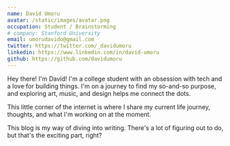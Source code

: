 ```yaml
---
name: David Umoru
avatar: /static/images/avatar.png
occupation: Student / Brainstorming
# company: Stanford University
email: umorudavido@gmail.com
twitter: https://twitter.com/_davidumoru
linkedin: https://www.linkedin.com/in/david-umoru
github: https://github.com/davidumoru
---
```


Hey there! I'm David! I'm a college student with an obsession with tech and a love for building things. I'm on a journey to find my so-and-so purpose, and exploring art, music, and design helps me connect the dots.

This little corner of the internet is where I share my current life journey, thoughts, and what I'm working on at the moment. 

This blog is my way of diving into writing. There's a lot of figuring out to do, but that's the exciting part, right?